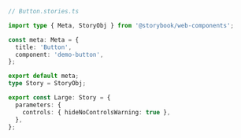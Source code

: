 ```ts
// Button.stories.ts

import type { Meta, StoryObj } from '@storybook/web-components';

const meta: Meta = {
  title: 'Button',
  component: 'demo-button',
};

export default meta;
type Story = StoryObj;

export const Large: Story = {
  parameters: {
    controls: { hideNoControlsWarning: true },
  },
};
```
